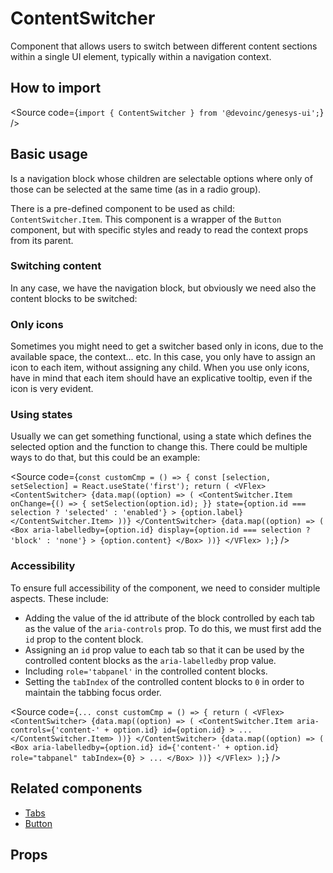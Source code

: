 

<Meta of={Stories} />

# ContentSwitcher

Component that allows users to switch between different content sections within
a single UI element, typically within a navigation context.

## How to import

<Source code={`import { ContentSwitcher } from '@devoinc/genesys-ui';`} />

## Basic usage

Is a navigation block whose children are selectable options where only of those
can be selected at the same time (as in a radio group).

There is a pre-defined component to be used as child: `ContentSwitcher.Item`.
This component is a wrapper of the `Button` component, but with specific styles
and ready to read the context props from its parent.

<Canvas of={Stories.Playground} />

### Switching content

In any case, we have the navigation block, but obviously we need also the
content blocks to be switched:

<Canvas of={Stories.AccessibleWithContent} />

### Only icons

Sometimes you might need to get a switcher based only in icons, due to the available space, the context... etc.
In this case, you only have to assign an icon to each item, without assigning any child. When you use only icons,
have in mind that each item should have an explicative tooltip, even if the icon is very evident.

<Canvas of={Stories.OnlyIcons} />

### Using states

Usually we can get something functional, using a state which defines the
selected option and the function to change this. There could be multiple ways
to do that, but this could be an example:

<Source
  code={`
    const customCmp = () => {
      const [selection, setSelection] = React.useState('first');
      return (
        <VFlex>
          <ContentSwitcher>
            {data.map((option) => (
              <ContentSwitcher.Item
                onChange={() => {
                  setSelection(option.id);
                }}
                state={option.id === selection ? 'selected' : 'enabled'}
              >
                {option.label}
              </ContentSwitcher.Item>
            ))}
          </ContentSwitcher>
          {data.map((option) => (
            <Box
              aria-labelledby={option.id}
              display={option.id === selection ? 'block' : 'none'}
            >
              {option.content}
            </Box>
          ))}
        </VFlex>
      );
    `}
/>

### Accessibility

To ensure full accessibility of the component, we need to consider multiple
aspects. These include:

- Adding the value of the id attribute of the block controlled by each tab as
  the value of the `aria-controls` prop. To do this, we must first add the `id`
  prop to the content block.
- Assigning an `id` prop value to each tab so that it can be used by the
  controlled content blocks as the `aria-labelledby` prop value.
- Including `role='tabpanel'` in the controlled content blocks.
- Setting the `tabIndex` of the controlled content blocks to `0` in order to
  maintain the tabbing focus order.

<Source
  code={`
    ...
    const customCmp = () => {
      return (
        <VFlex>
          <ContentSwitcher>
            {data.map((option) => (
              <ContentSwitcher.Item
                aria-controls={'content-' + option.id}
                id={option.id}
              >
                ...
              </ContentSwitcher.Item>
            ))}
          </ContentSwitcher>
          {data.map((option) => (
            <Box
              aria-labelledby={option.id}
              id={'content-' + option.id}
              role="tabpanel"
              tabIndex={0}
            >
              ...
            </Box>
          ))}
        </VFlex>
      );
    `}
/>

## Related components

- [Tabs](?path=/docs/components-core-navigation-tabs--docs)
- [Button](?path=/docs/components-core-button-button--docs)

## Props

<ArgTypes of={Stories} />
